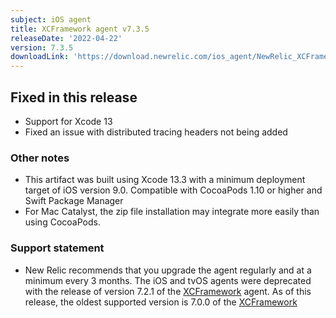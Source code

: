 ```yaml
---
subject: iOS agent
title: XCFramework agent v7.3.5
releaseDate: '2022-04-22'
version: 7.3.5
downloadLink: 'https://download.newrelic.com/ios_agent/NewRelic_XCFramework_Agent_7.3.5.zip'
---
```


## Fixed in this release

* Support for Xcode 13
* Fixed an issue with distributed tracing headers not being added

### Other notes

* This artifact was built using Xcode 13.3 with a minimum deployment target of iOS version 9.0. Compatible with CocoaPods 1.10 or higher and Swift Package Manager
* For Mac Catalyst, the zip file installation may integrate more easily than using CocoaPods.

### Support statement

* New Relic recommends that you upgrade the agent regularly and at a minimum every 3 months. The iOS and tvOS agents were deprecated with the release of version 7.2.1 of the [XCFramework](https://docs.newrelic.com/docs/release-notes/mobile-release-notes/xcframework-release-notes/xcframework-agent-700) agent. As of this release, the oldest supported version is 7.0.0 of the [XCFramework](https://docs.newrelic.com/docs/release-notes/mobile-release-notes/ios-release-notes/ios-agent-700)
